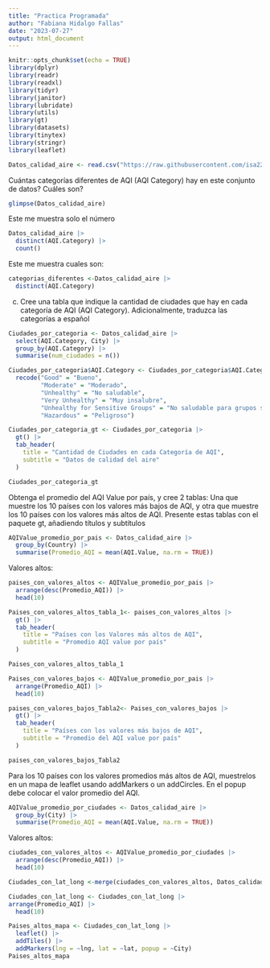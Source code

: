 ```yaml
---
title: "Practica Programada"
author: "Fabiana Hidalgo Fallas"
date: "2023-07-27"
output: html_document
---
```


```r
knitr::opts_chunk$set(echo = TRUE)
library(dplyr)
library(readr)
library(readxl)
library(tidyr)
library(janitor)
library(lubridate)
library(utils)
library(gt)
library(datasets)
library(tinytex)
library(stringr)
library(leaflet)

```


```r
Datos_calidad_aire <- read.csv("https://raw.githubusercontent.com/isa229/programacion_analisis_datos_ii/main/air_quality_index.csv")
```

Cuántas categorías diferentes de AQI (AQI Category) hay en este conjunto de datos? Cuáles son?

```r
glimpse(Datos_calidad_aire)
```


Este me muestra solo el número
```r
Datos_calidad_aire |> 
  distinct(AQI.Category) |> 
  count()
```

Este me muestra cuales son:
```r
categorias_diferentes <-Datos_calidad_aire |> 
  distinct(AQI.Category)
```

c. Cree una tabla que indique la cantidad de ciudades que hay en cada categoría de AQI (AQI Category).
Adicionalmente, traduzca las categorías a español


```r
Ciudades_por_categoria <- Datos_calidad_aire |> 
  select(AQI.Category, City) |> 
  group_by(AQI.Category) |> 
  summarise(num_ciudades = n())
```

```r
Ciudades_por_categoria$AQI.Category <- Ciudades_por_categoria$AQI.Category |> 
  recode("Good" = "Bueno",
         "Moderate" = "Moderado",
         "Unhealthy" = "No saludable",
         "Very Unhealthy" = "Muy insalubre",
         "Unhealthy for Sensitive Groups" = "No saludable para grupos sensibles",
         "Hazardous" = "Peligroso")

```

```r
Ciudades_por_categoria_gt <- Ciudades_por_categoria |> 
  gt() |> 
  tab_header(
    title = "Cantidad de Ciudades en cada Categoría de AQI",
    subtitle = "Datos de calidad del aire"
  )
```

```r
Ciudades_por_categoria_gt
```

Obtenga el promedio del AQI Value por país, y cree 2 tablas: Una que muestre los 10 países con los
valores más bajos de AQI, y otra que muestre los 10 países con los valores más altos de AQI. Presente
estas tablas con el paquete gt, añadiendo títulos y subtítulos

```r
AQIValue_promedio_por_pais <- Datos_calidad_aire |> 
  group_by(Country) |> 
  summarise(Promedio_AQI = mean(AQI.Value, na.rm = TRUE))

```

Valores altos:

```r
paises_con_valores_altos <- AQIValue_promedio_por_pais |> 
  arrange(desc(Promedio_AQI)) |> 
  head(10)
```

```r
Paises_con_valores_altos_tabla_1<- paises_con_valores_altos |> 
  gt() |> 
  tab_header(
    title = "Países con los Valores más altos de AQI",
    subtitle = "Promedio AQI value por país"
  )
```

```r
Paises_con_valores_altos_tabla_1
```


```r
Paises_con_valores_bajos <- AQIValue_promedio_por_pais |> 
  arrange(Promedio_AQI) |> 
  head(10)
```

```r
paises_con_valores_bajos_Tabla2<- Paises_con_valores_bajos |>
  gt() |> 
  tab_header(
    title = "Países con los valores más bajos de AQI",
    subtitle = "Promedio del AQI value por país"
  )
```

```r
paises_con_valores_bajos_Tabla2
```

Para los 10 países con los valores promedios más altos de AQI, muestrelos en un mapa de leaflet usando
addMarkers o un addCircles. En el popup debe colocar el valor promedio del AQI.

```r
AQIValue_promedio_por_ciudades <- Datos_calidad_aire |> 
  group_by(City) |> 
  summarise(Promedio_AQI = mean(AQI.Value, na.rm = TRUE))

```

Valores altos:

```r
ciudades_con_valores_altos <- AQIValue_promedio_por_ciudades |> 
  arrange(desc(Promedio_AQI)) |> 
  head(10)
```

```r
Ciudades_con_lat_long <-merge(ciudades_con_valores_altos, Datos_calidad_aire[c("City", "lat", "lng")], by = "City")
```



```r
Ciudades_con_lat_long <- Ciudades_con_lat_long |> 
arrange(Promedio_AQI) |> 
  head(10)
```


```r
Paises_altos_mapa <- Ciudades_con_lat_long |>
  leaflet() |>
  addTiles() |>
  addMarkers(lng = ~lng, lat = ~lat, popup = ~City)
Paises_altos_mapa
```


